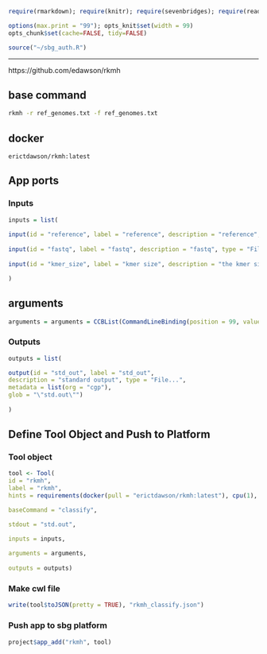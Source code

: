 
```r
require(rmarkdown); require(knitr); require(sevenbridges); require(readr)

options(max.print = "99"); opts_knit$set(width = 99)
opts_chunk$set(cache=FALSE, tidy=FALSE)

source("~/sbg_auth.R")

```

<hr>

https://github.com/edawson/rkmh

## base command

```sh

rkmh -r ref_genomes.txt -f ref_genomes.txt


```

## docker 

``` erictdawson/rkmh:latest ```


## App ports {.tabset .tabset-fade .tabset-tabs}

### Inputs

```r

inputs = list(
  
input(id = "reference", label = "reference", description = "reference", type = "File", prefix = "-r"),
  
input(id = "fastq", label = "fastq", description = "fastq", type = "File", prefix = "-f"),
  
input(id = "kmer_size", label = "kmer size", description = "the kmer size to use for hashing", type = "int", prefix = "-k")

)

```


## arguments

```r

arguments = arguments = CCBList(CommandLineBinding(position = 99, valueFrom = list("\"&& ls -lR\"")))

```


### Outputs

```r

outputs = list(

output(id = "std_out", label = "std_out", 
description = "standard output", type = "File...",
metadata = list(org = "cgp"),
glob = "\"std.out\"")
  
)


```

## Define Tool Object and Push to Platform {.tabset .tabset-fade .tabset-tabs}
  
### Tool object

```r

tool <- Tool(
id = "rkmh", 
label = "rkmh",
hints = requirements(docker(pull = "erictdawson/rkmh:latest"), cpu(1), mem(1000)),

baseCommand = "classify",

stdout = "std.out",

inputs = inputs,
  
arguments = arguments,
  
outputs = outputs)

```

### Make cwl file

```r

write(tool$toJSON(pretty = TRUE), "rkmh_classify.json")

```


### Push app to sbg platform

```r

project$app_add("rkmh", tool)


```
